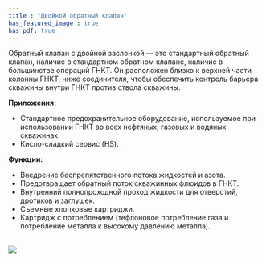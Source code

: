```yaml
---
title : "Двойной обратный клапан"
has_featured_image : true
has_pdf: true
---
```


Обратный клапан с двойной заслонкой — это стандартный обратный клапан, наличие в стандартном обратном клапане, наличие в большинстве операций ГНКТ. Он расположен близко к верхней части колонны ГНКТ, ниже соединителя, чтобы обеспечить контроль барьера скважины внутри ГНКТ против ствола скважины.

**Приложения:**

* Стандартное предохранительное оборудование, используемое при использовании ГНКТ во всех нефтяных, газовых и водяных скважинах.
* Кисло-сладкий сервис (HS).

**Функции:**

* Внедрение беспрепятственного потока жидкостей и азота.
* Предотвращает обратный поток скважинных флюидов в ГНКТ.
* Внутренний полнопроходной проход жидкости для отверстий, дротиков и заглушек.
* Съемные хлопковые картриджи.
* Картридж с потреблением (тефлоновое потребление газа и потребление металла к высокому давлению металла).

<br />
<Image src={image} />